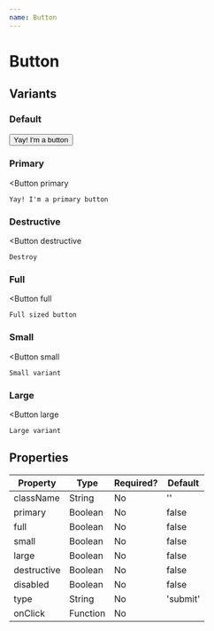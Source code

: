 ```yaml
---
name: Button
---
```


# Button


## Variants

### Default

<Button>
    Yay! I'm a button
</Button>

### Primary

<Button
    primary
>
    Yay! I'm a primary button
</Button>

### Destructive

<Button
    destructive
>
    Destroy
</Button>

### Full

<Button
    full
>
    Full sized button
</Button>

### Small

<Button
    small
>
    Small variant
</Button>

### Large

<Button
    large
>
    Large variant
</Button>

## Properties

| Property  | Type    | Required? | Default |
|-----------|---------|-----------|---------|
|className  |String   |No         |''       |
|primary    |Boolean  |No         |false    |
|full       |Boolean  |No         |false    |
|small      |Boolean  |No         |false    |
|large      |Boolean  |No         |false    |
|destructive|Boolean  |No         |false    |
|disabled   |Boolean  |No         |false    |
|type       |String   |No         |'submit' |
|onClick    |Function |No         |         |
